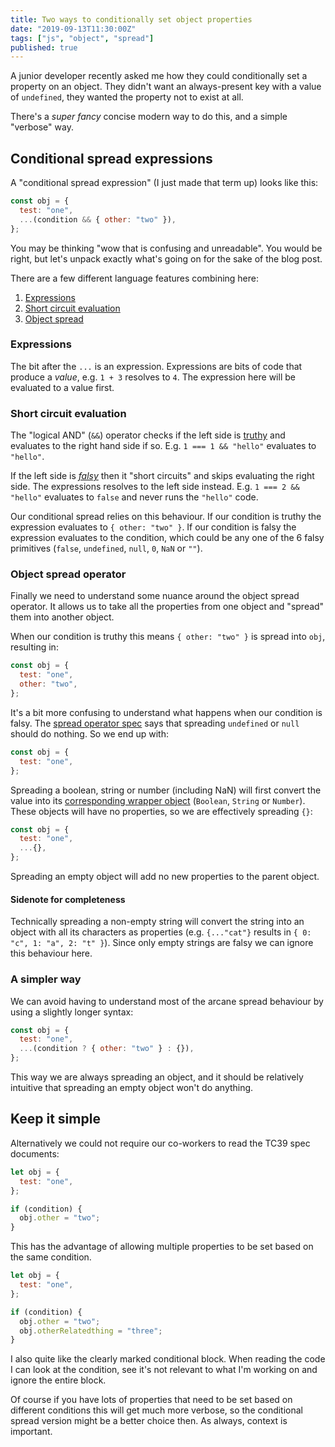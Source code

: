 ```yaml
---
title: Two ways to conditionally set object properties
date: "2019-09-13T11:30:00Z"
tags: ["js", "object", "spread"]
published: true
---
```


A junior developer recently asked me how they could conditionally set a property on an object. They didn't want an always-present key with a value of `undefined`, they wanted the property not to exist at all.

There's a _super fancy_ concise modern way to do this, and a simple "verbose" way.

## Conditional spread expressions

A "conditional spread expression" (I just made that term up) looks like this:

```javascript
const obj = {
  test: "one",
  ...(condition && { other: "two" }),
};
```

You may be thinking "wow that is confusing and unreadable". You would be right, but let's unpack exactly what's going on for the sake of the blog post.

There are a few different language features combining here:

1. [Expressions](https://2ality.com/2012/09/expressions-vs-statements.html)
1. [Short circuit evaluation](https://developer.mozilla.org/en-US/docs/Web/JavaScript/Reference/Operators/Logical_Operators#Short-circuit_evaluation)
1. [Object spread](https://developer.mozilla.org/en-US/docs/Web/JavaScript/Reference/Operators/Spread_syntax#Spread_in_object_literals)

### Expressions

The bit after the `...` is an expression. Expressions are bits of code that produce a _value_, e.g. `1 + 3` resolves to `4`. The expression here will be evaluated to a value first.

### Short circuit evaluation

The "logical AND" (`&&`) operator checks if the left side is [truthy](https://developer.mozilla.org/en-US/docs/Glossary/Truthy) and evaluates to the right hand side if so. E.g. `1 === 1 && "hello"` evaluates to `"hello"`.

If the left side is [_falsy_](https://developer.mozilla.org/en-US/docs/Glossary/Falsy) then it "short circuits" and skips evaluating the right side. The expressions resolves to the left side instead. E.g. `1 === 2 && "hello"` evaluates to `false` and never runs the `"hello"` code.

Our conditional spread relies on this behaviour. If our condition is truthy the expression evaluates to `{ other: "two" }`. If our condition is falsy the expression evaluates to the condition, which could be any one of the 6 falsy primitives (`false`, `undefined`, `null`, `0`, `NaN` or `""`).

### Object spread operator

Finally we need to understand some nuance around the object spread operator. It allows us to take all the properties from one object and "spread" them into another object.

When our condition is truthy this means `{ other: "two" }` is spread into `obj`, resulting in:

```javascript
const obj = {
  test: "one",
  other: "two",
};
```

It's a bit more confusing to understand what happens when our condition is falsy. The [spread operator spec](https://tc39.es/ecma262/#sec-copydataproperties) says that spreading `undefined` or `null` should do nothing. So we end up with:

```javascript
const obj = {
  test: "one",
};
```

Spreading a boolean, string or number (including NaN) will first convert the value into its [corresponding wrapper object](https://developer.mozilla.org/en-US/docs/Glossary/Primitive#Primitive_wrapper_objects_in_JavaScript) (`Boolean`, `String` or `Number`). These objects will have no properties, so we are effectively spreading `{}`:

```javascript
const obj = {
  test: "one",
  ...{},
};
```

Spreading an empty object will add no new properties to the parent object.

#### Sidenote for completeness

Technically spreading a non-empty string will convert the string into an object with all its characters as properties (e.g. `{..."cat"}` results in `{ 0: "c", 1: "a", 2: "t" }`). Since only empty strings are falsy we can ignore this behaviour here.

### A simpler way

We can avoid having to understand most of the arcane spread behaviour by using a slightly longer syntax:

```javascript
const obj = {
  test: "one",
  ...(condition ? { other: "two" } : {}),
};
```

This way we are always spreading an object, and it should be relatively intuitive that spreading an empty object won't do anything.

## Keep it simple

Alternatively we could not require our co-workers to read the TC39 spec documents:

```javascript
let obj = {
  test: "one",
};

if (condition) {
  obj.other = "two";
}
```

This has the advantage of allowing multiple properties to be set based on the same condition.

```javascript
let obj = {
  test: "one",
};

if (condition) {
  obj.other = "two";
  obj.otherRelatedthing = "three";
}
```

I also quite like the clearly marked conditional block. When reading the code I can look at the condition, see it's not relevant to what I'm working on and ignore the entire block.

Of course if you have lots of properties that need to be set based on different conditions this will get much more verbose, so the conditional spread version might be a better choice then. As always, context is important.
